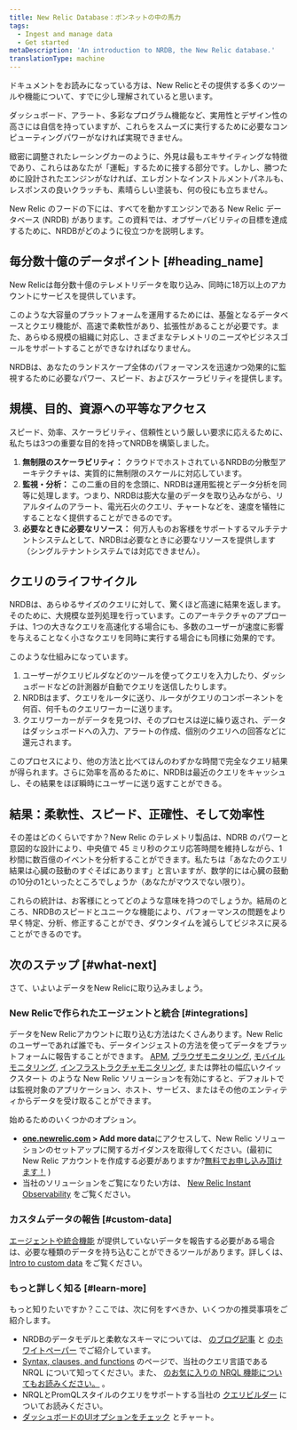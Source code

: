 ```yaml
---
title: New Relic Database：ボンネットの中の馬力
tags:
  - Ingest and manage data
  - Get started
metaDescription: 'An introduction to NRDB, the New Relic database.'
translationType: machine
---
```


ドキュメントをお読みになっている方は、New Relicとその提供する多くのツールや機能について、すでに少し理解されていると思います。

ダッシュボード、アラート、多彩なプログラム機能など、実用性とデザイン性の高さには自信を持っていますが、これらをスムーズに実行するために必要なコンピューティングパワーがなければ実現できません。

緻密に調整されたレーシングカーのように、外見は最もエキサイティングな特徴であり、これらはあなたが「運転」するために接する部分です。しかし、勝つために設計されたエンジンがなければ、エレガントなインストルメントパネルも、レスポンスの良いクラッチも、素晴らしい塗装も、何の役にも立ちません。

New Relic のフードの下には、すべてを動かすエンジンである New Relic データベース (NRDB) があります。この資料では、オブザーバビリティの目標を達成するために、NRDBがどのように役立つかを説明します。

## 毎分数十億のデータポイント [#heading_name]

New Relicは毎分数十億のテレメトリデータを取り込み、同時に18万以上のアカウントにサービスを提供しています。

このような大容量のプラットフォームを運用するためには、基盤となるデータベースとクエリ機能が、高速で柔軟性があり、拡張性があることが必要です。また、あらゆる規模の組織に対応し、さまざまなテレメトリのニーズやビジネスゴールをサポートすることができなければなりません。

NRDBは、あなたのランドスケープ全体のパフォーマンスを迅速かつ効果的に監視するために必要なパワー、スピード、およびスケーラビリティを提供します。

## 規模、目的、資源への平等なアクセス

スピード、効率、スケーラビリティ、信頼性という厳しい要求に応えるために、私たちは3つの重要な目的を持ってNRDBを構築しました。

1. **無制限のスケーラビリティ：** クラウドでホストされているNRDBの分散型アーキテクチャは、実質的に無制限のスケールに対応しています。
2. **監視・分析：** この二重の目的を念頭に、NRDBは運用監視とデータ分析を同等に処理します。つまり、NRDBは膨大な量のデータを取り込みながら、リアルタイムのアラート、電光石火のクエリ、チャートなどを、速度を犠牲にすることなく提供することができるのです。
3. **必要なときに必要なリソース：** 何万人ものお客様をサポートするマルチテナントシステムとして、NRDBは必要なときに必要なリソースを提供します（シングルテナントシステムでは対応できません）。

## クエリのライフサイクル

NRDBは、あらゆるサイズのクエリに対して、驚くほど高速に結果を返します。そのために、大規模な並列処理を行っています。このアーキテクチャのアプローチは、1つの大きなクエリを高速化する場合にも、多数のユーザーが速度に影響を与えることなく小さなクエリを同時に実行する場合にも同様に効果的です。

このような仕組みになっています。

1. ユーザーがクエリビルダなどのツールを使ってクエリを入力したり、ダッシュボードなどの計測器が自動でクエリを送信したりします。
2. NRDBはまず、クエリをルータに送り、ルータがクエリのコンポーネントを何百、何千ものクエリワーカーに送ります。
3. クエリワーカーがデータを見つけ、そのプロセスは逆に繰り返され、データはダッシュボードへの入力、アラートの作成、個別のクエリへの回答などに還元されます。

このプロセスにより、他の方法と比べてほんのわずかな時間で完全なクエリ結果が得られます。さらに効率を高めるために、NRDBは最近のクエリをキャッシュし、その結果をほぼ瞬時にユーザーに送り返すことができる。

## 結果：柔軟性、スピード、正確性、そして効率性

その差はどのくらいですか？New Relic のテレメトリ製品は、NDRB のパワーと意図的な設計により、中央値で 45 ミリ秒のクエリ応答時間を維持しながら、1 秒間に数百億のイベントを分析することができます。私たちは「あなたのクエリ結果は心臓の鼓動のすぐそばにあります」と言いますが、数学的には心臓の鼓動の10分の1といったところでしょうか（あなたがマウスでない限り）。

これらの統計は、お客様にとってどのような意味を持つのでしょうか。結局のところ、NRDBのスピードとユニークな機能により、パフォーマンスの問題をより早く特定、分析、修正することができ、ダウンタイムを減らしてビジネスに戻ることができるのです。

## 次のステップ [#what-next]

さて、いよいよデータをNew Relicに取り込みましょう。

### New Relicで作られたエージェントと統合 [#integrations]

データをNew Relicアカウントに取り込む方法はたくさんあります。New Relic のユーザーであれば誰でも、データインジェストの方法を使ってデータをプラットフォームに報告することができます。 [APM](/docs/apm), [ブラウザモニタリング](/docs/browser), [モバイルモニタリング](/docs/mobile-monitoring), [インフラストラクチャモニタリング](/docs/infrastructure), または弊社の幅広いクイックスタート [](https://newrelic.com/instant-observability/)のような New Relic ソリューションを有効にすると、デフォルトでは監視対象のアプリケーション、ホスト、サービス、またはその他のエンティティからデータを受け取ることができます。

始めるためのいくつかのオプション。

* **[one.newrelic.com](https://one.newrelic.com/all-capabilities) > Add more data**にアクセスして、New Relic ソリューションのセットアップに関するガイダンスを取得してください。(最初に New Relic アカウントを作成する必要がありますか?[無料でお申し込み頂けます！](https://newrelic.com/signup) )
* 当社のソリューションをご覧になりたい方は、 [New Relic Instant Observability](https://newrelic.com/instant-observability/) をご覧ください。

### カスタムデータの報告 [#custom-data]

[エージェントや統合機能](#integrations) が提供していないデータを報告する必要がある場合は、必要な種類のデータを持ち込むことができるツールがあります。詳しくは、 [Intro to custom data](/docs/telemetry-data-platform/custom-data/intro-custom-data) をご覧ください。

### もっと詳しく知る [#learn-more]

もっと知りたいですか？ここでは、次に何をすべきか、いくつかの推奨事項をご紹介します。

* NRDBのデータモデルと柔軟なスキーマについては、 [のブログ記事](https://blog.newrelic.com/product-news/nrdb-design-principles/) と [のホワイトペーパー](https://newrelic.com/resources/white-papers/inside-nrdb-flexible-unified-database) でご紹介しています。
* [Syntax, clauses, and functions](/docs/query-your-data/nrql-new-relic-query-language/get-started/nrql-syntax-clauses-functions) のページで、当社のクエリ言語である NRQL について知ってください。また、 [のお気に入りの NRQL 機能についてもお読みください。](/docs/query-your-data/nrql-new-relic-query-language/nrql-query-tutorials) 。
* NRQLとPromQLスタイルのクエリをサポートする当社の [クエリビルダー](/docs/query-your-data/explore-query-data/query-builder/use-advanced-nrql-mode-query-data) についてお読みください。
* [ダッシュボードのUIオプションをチェック](/docs/query-your-data/explore-query-data/dashboards/introduction-dashboards) とチャート。